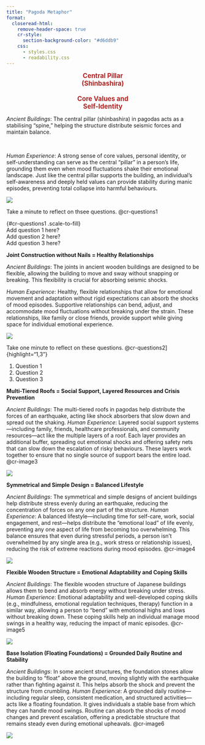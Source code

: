 ```yaml
---
title: "Pagoda Metaphor"
format: 
  closeread-html:
    remove-header-space: true
    cr-style:
      section-background-color: "#d6ddb9"
    css: 
      - styles.css
      - readability.css
---
```


::: cr-section

<span style="color:#b22222; font-weight:bold; text-align:center; display:block;font-size:1.2em;">
Central Pillar <br> 
(Shinbashira)  <br> 
<br>
Core Values and <br>
Self-Identity</strong></span>


:::{focus-on="cr-image1"}

*Ancient Buildings*: The central pillar (shinbashira) in pagodas acts as a stabilising "spine," helping the structure distribute seismic forces and maintain balance. 

<br>

*Human Experience*: A strong sense of core values, personal identity, or self-understanding can serve as the central "pillar" in a person’s life, grounding them even when mood fluctuations shake their emotional landscape. Just like the central pillar supports the building, an individual’s self-awareness and deeply held values can provide stability during manic episodes, preventing total collapse into harmful behaviours. 
:::

::: {#cr-image1}
![](images/gpagoda1-01.png)
:::
:::

::: cr-section

Take a minute to reflect on thsee questions. @cr-questions1

| {#cr-questions1 .scale-to-fill}
| Add question 1 here?
| Add question 2 here?
| Add question 3 here?

:::

::: cr-section
**Joint Construction without Nails = Healthy Relationships**

:::{focus-on="cr-image2"}

*Ancient Buildings*: The joints in ancient wooden buildings are designed to be flexible, allowing the building to move and sway without snapping or breaking. This flexibility is crucial for absorbing seismic shocks. 

*Human Experience*: Healthy, flexible relationships that allow for emotional movement and adaptation without rigid expectations can absorb the shocks of mood episodes. Supportive relationships can bend, adjust, and accommodate mood fluctuations without breaking under the strain. These relationships, like family or close friends, provide support while giving space for individual emotional experience.
:::

::: {#cr-image2}
![](images/gpagoda2-01.png)
:::
:::

::: cr-section
Take one minute to reflect on these questions. @cr-questions2]{highlight="1,3"}

::: {#cr-questions2}
1. Question 1
2. Question 2
3. Question 3
:::
:::

::: cr-section
**Multi-Tiered Roofs = Social Support, Layered Resources and Crisis Prevention**

*Ancient Buildings*: The multi-tiered roofs in pagodas help distribute the forces of an earthquake, acting like shock absorbers that slow down and spread out the shaking. *Human Experience*: Layered social support systems—including family, friends, healthcare professionals, and community resources—act like the multiple layers of a roof. Each layer provides an additional buffer, spreading out emotional shocks and offering safety nets that can slow down the escalation of risky behaviours. These layers work together to ensure that no single source of support bears the entire load. @cr-image3

::: {#cr-image3}
![](images/pagoda3-01.png)
:::
:::

::: cr-section
**Symmetrical and Simple Design = Balanced Lifestyle**

*Ancient Buildings*: The symmetrical and simple designs of ancient buildings help distribute stress evenly during an earthquake, reducing the concentration of forces on any one part of the structure. *Human Experience*: A balanced lifestyle—including time for self-care, work, social engagement, and rest—helps distribute the "emotional load" of life evenly, preventing any one aspect of life from becoming too overwhelming. This balance ensures that even during stressful periods, a person isn’t overwhelmed by any single area (e.g., work stress or relationship issues), reducing the risk of extreme reactions during mood episodes. @cr-image4

::: {#cr-image4}
![](images/gpagoda4-01.png)
:::
:::

::: cr-section
**Flexible Wooden Structure = Emotional Adaptability and Coping Skills**

*Ancient Buildings*: The flexible wooden structure of Japanese buildings allows them to bend and absorb energy without breaking under stress. *Human Experience*: Emotional adaptability and well-developed coping skills (e.g., mindfulness, emotional regulation techniques, therapy) function in a similar way, allowing a person to "bend" with emotional highs and lows without breaking down. These coping skills help an individual manage mood swings in a healthy way, reducing the impact of manic episodes. @cr-image5

::: {#cr-image5}
![](images/ggpagoda5.png)
:::
:::

::: cr-section
**Base Isolation (Floating Foundations) = Grounded Daily Routine and Stability**

*Ancient Buildings*: In some ancient structures, the foundation stones allow the building to "float" above the ground, moving slightly with the earthquake rather than fighting against it. This helps absorb the shock and prevent the structure from crumbling. *Human Experience*: A grounded daily routine—including regular sleep, consistent medication, and structured activities—acts like a floating foundation. It gives individuals a stable base from which they can handle mood swings. Routine can absorb the shocks of mood changes and prevent escalation, offering a predictable structure that remains steady even during emotional upheavals. @cr-image6

::: {#cr-image6}
![](images/ggpagoda6.png)
:::
:::
